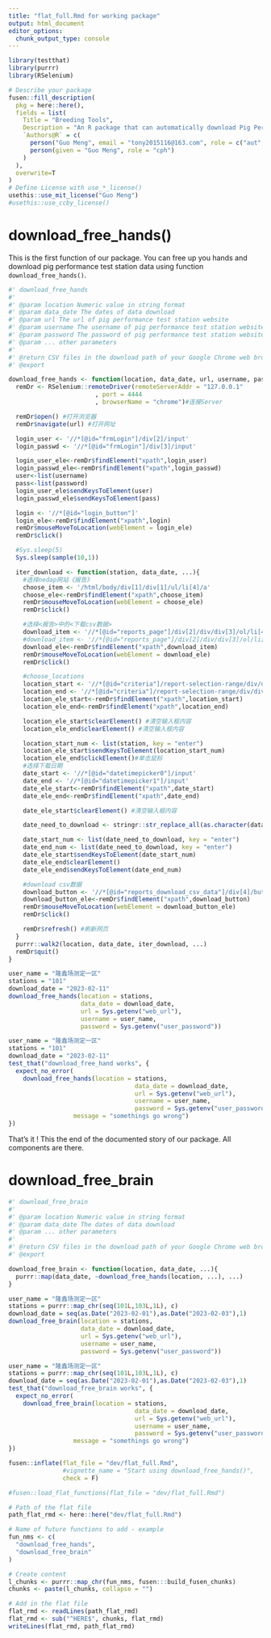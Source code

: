 ```yaml
---
title: "flat_full.Rmd for working package"
output: html_document
editor_options: 
  chunk_output_type: console
---
```


```{=html}
<!-- 
Run this 'development' chunk

Store every call to library() that you need to run chunks line by line, as in a classical Rmd for analysis
-->
```
```r
library(testthat)
library(purrr)
library(RSelenium)
```

```{=html}
<!--
# Description of your package

This will fill the description of your package.
Fill and run the content of this chunk, before anything else. 

Note: when you will use other flat templates, this part will be in a separate file. Do not be surprised!
-->
```
```r
# Describe your package
fusen::fill_description(
  pkg = here::here(),
  fields = list(
    Title = "Breeding Tools",
    Description = "An R package that can automatically download Pig Performance Test Station of Nedap.",
    `Authors@R` = c(
      person("Guo Meng", email = "tony2015116@163.com", role = c("aut", "cre")),
      person(given = "Guo Meng", role = "cph")
    )
  ),
  overwrite=T
)
# Define License with use_*_license()
usethis::use_mit_license("Guo Meng")
#usethis::use_ccby_license()
```

# download_free_hands()

This is the first function of our package. You can free up you hands and download pig performance test station data using function `download_free_hands()`.

```{=html}
<!-- 
This first section shows:

- the three parts necessary for a package: 'function', 'examples' and 'tests'.  
  + Note that the three following chunks have names accordingly.

-->
```
```r
#' download_free_hands
#' 
#' @param location Numeric value in string format
#' @param data_date The dates of data download
#' @param url The url of pig performance test station website
#' @param username The username of pig performance test station website
#' @param password The password of pig performance test station website
#' @param ... other parameters
#'
#' @return CSV files in the download path of your Google Chrome web browser.
#' @export

download_free_hands <- function(location, data_date, url, username, password, ...){
  remDr <- RSelenium::remoteDriver(remoteServerAddr = "127.0.0.1"
                        , port = 4444
                        , browserName = "chrome")#连接Server

  remDr$open() #打开浏览器
  remDr$navigate(url) #打开网址

  login_user <- '//*[@id="frmLogin"]/div[2]/input'
  login_passwd <- '//*[@id="frmLogin"]/div[3]/input'

  login_user_ele<-remDr$findElement("xpath",login_user)
  login_passwd_ele<-remDr$findElement("xpath",login_passwd)
  user<-list(username)
  pass<-list(password)
  login_user_ele$sendKeysToElement(user)
  login_passwd_ele$sendKeysToElement(pass)

  login <- '//*[@id="login_button"]'
  login_ele<-remDr$findElement("xpath",login)
  remDr$mouseMoveToLocation(webElement = login_ele)
  remDr$click()

  #Sys.sleep(5)
  Sys.sleep(sample(10,1))

  iter_download <- function(station, data_date, ...){
    #选择nedap网站《报告》
    choose_item <- '/html/body/div[1]/div[1]/ul/li[4]/a'
    choose_ele<-remDr$findElement("xpath",choose_item)
    remDr$mouseMoveToLocation(webElement = choose_ele)
    remDr$click()

    #选择<报告>中的<下载csv数据>
    download_item <- '//*[@id="reports_page"]/div[2]/div/div[3]/ol/li[4]/a'
    #download_item <- '//*[@id="reports_page"]/div[2]/div/div[3]/ol/li[1]/a'
    download_ele<-remDr$findElement("xpath",download_item)
    remDr$mouseMoveToLocation(webElement = download_ele)
    remDr$click()

    #choose_locations
    location_start <- '//*[@id="criteria"]/report-selection-range/div/div/div/div[1]/input'
    location_end <- '//*[@id="criteria"]/report-selection-range/div/div/div/div[2]/input'
    location_ele_start<-remDr$findElement("xpath",location_start)
    location_ele_end<-remDr$findElement("xpath",location_end)

    location_ele_start$clearElement() #清空输入框内容
    location_ele_end$clearElement() #清空输入框内容

    location_start_num <- list(station, key = "enter")
    location_ele_start$sendKeysToElement(location_start_num)
    location_ele_end$clickElement()#单击鼠标
    #选择下载日期
    date_start <- '//*[@id="datetimepicker0"]/input'
    date_end <- '//*[@id="datetimepicker1"]/input'
    date_ele_start<-remDr$findElement("xpath",date_start)
    date_ele_end<-remDr$findElement("xpath",date_end)

    date_ele_start$clearElement() #清空输入框内容

    date_need_to_download <- stringr::str_replace_all(as.character(data_date),"-",".")

    date_start_num <- list(date_need_to_download, key = "enter")
    date_end_num <- list(date_need_to_download, key = "enter")
    date_ele_start$sendKeysToElement(date_start_num)
    date_ele_end$clearElement()
    date_ele_end$sendKeysToElement(date_end_num)

    #download csv数据
    download_button <- '//*[@id="reports_download_csv_data"]/div[4]/button'
    download_button_ele<-remDr$findElement("xpath",download_button)
    remDr$mouseMoveToLocation(webElement = download_button_ele)
    remDr$click()

    remDr$refresh() #刷新网页
  }
  purrr::walk2(location, data_date, iter_download, ...)
  remDr$quit()
}
```

```{=html}
<!--
Here is an example on how to use the function.
This should be a reproducible and working example
-->
```
```r
user_name = "隆鑫场测定一区"
stations = "101"
download_date = "2023-02-11"
download_free_hands(location = stations, 
                    data_date = download_date, 
                    url = Sys.getenv("web_url"), 
                    username = user_name, 
                    password = Sys.getenv("user_password"))

```

```{=html}
<!--
Here are some unit tests to verify the function works as expected.
-->
```

```r
user_name = "隆鑫场测定一区"
stations = "101"
download_date = "2023-02-11"
test_that("download_free_hand works", {
  expect_no_error(
    download_free_hands(location = stations, 
                                   data_date = download_date, 
                                   url = Sys.getenv("web_url"),
                                   username = user_name, 
                                   password = Sys.getenv("user_password")), 
                  message = "somethings go wrong")
})
```

That's it ! This the end of the documented story of our package. All components are there.

```{=html}
<!-- 
# Inflate your package

You're one inflate from paper to box.
Build your package from this very Rmd using `fusen::inflate()` 
-->
```


# download_free_brain
    
```r
#' download_free_brain
#' 
#' @param location Numeric value in string format
#' @param data_date The dates of data download
#' @param ... other parameters
#' 
#' @return CSV files in the download path of your Google Chrome web browser.
#' @export

download_free_brain <- function(location, data_date, ...){ 
  purrr::map(data_date, ~download_free_hands(location, ...), ...)
}
```
  
```r
user_name = "隆鑫场测定一区"
stations = purrr::map_chr(seq(101L,103L,1L), c)
download_date = seq(as.Date("2023-02-01"),as.Date("2023-02-03"),1)
download_free_brain(location = stations, 
                    data_date = download_date, 
                    url = Sys.getenv("web_url"), 
                    username = user_name, 
                    password = Sys.getenv("user_password"))
```
  
```r
user_name = "隆鑫场测定一区"
stations = purrr::map_chr(seq(101L,103L,1L), c)
download_date = seq(as.Date("2023-02-01"),as.Date("2023-02-03"),1)
test_that("download_free_brain works", {
  expect_no_error(
    download_free_brain(location = stations, 
                                   data_date = download_date, 
                                   url = Sys.getenv("web_url"),
                                   username = user_name, 
                                   password = Sys.getenv("user_password")), 
                  message = "somethings go wrong")
})
```
  


```r
fusen::inflate(flat_file = "dev/flat_full.Rmd",
               #vignette_name = "Start using download_free_hands()",
               check = F)

#fusen::load_flat_functions(flat_file = "dev/flat_full.Rmd")

```


```r
# Path of the flat file
path_flat_rmd <- here::here("dev/flat_full.Rmd")

# Name of future functions to add - example
fun_nms <- c(
  "download_free_hands",
  "download_free_brain"
)

# Create content
l_chunks <- purrr::map_chr(fun_nms, fusen:::build_fusen_chunks)
chunks <- paste(l_chunks, collapse = "")

# Add in the flat file
flat_rmd <- readLines(path_flat_rmd)
flat_rmd <- sub("^HERE$", chunks, flat_rmd)
writeLines(flat_rmd, path_flat_rmd)


```





```{=html}
<!-- 
- Verify your `"DESCRIPTION"` file has been updated
- Verify your function is in `"R/"` directory
- Verify your test is in `"tests/testthat/"` directory
- Verify this Rmd appears in `"vignettes/"` directory 
-->
```


